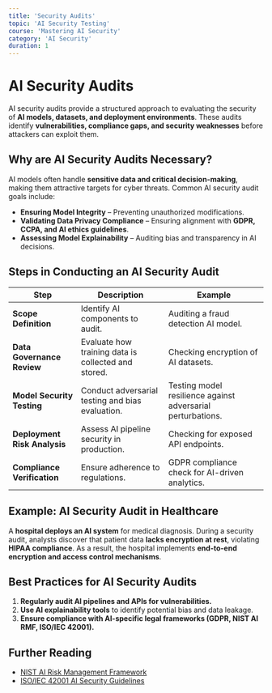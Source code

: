```yaml
---
title: 'Security Audits'
topic: 'AI Security Testing'
course: 'Mastering AI Security'
category: 'AI Security'
duration: 1
---
```


# AI Security Audits

AI security audits provide a structured approach to evaluating the security of **AI models, datasets, and deployment environments**. These audits identify **vulnerabilities, compliance gaps, and security weaknesses** before attackers can exploit them.

## **Why are AI Security Audits Necessary?**

AI models often handle **sensitive data and critical decision-making**, making them attractive targets for cyber threats. Common AI security audit goals include:

- **Ensuring Model Integrity** – Preventing unauthorized modifications.
- **Validating Data Privacy Compliance** – Ensuring alignment with **GDPR, CCPA, and AI ethics guidelines**.
- **Assessing Model Explainability** – Auditing bias and transparency in AI decisions.

## **Steps in Conducting an AI Security Audit**

| Step | Description | Example |
|------|------------|---------|
| **Scope Definition** | Identify AI components to audit. | Auditing a fraud detection AI model. |
| **Data Governance Review** | Evaluate how training data is collected and stored. | Checking encryption of AI datasets. |
| **Model Security Testing** | Conduct adversarial testing and bias evaluation. | Testing model resilience against adversarial perturbations. |
| **Deployment Risk Analysis** | Assess AI pipeline security in production. | Checking for exposed API endpoints. |
| **Compliance Verification** | Ensure adherence to regulations. | GDPR compliance check for AI-driven analytics. |

## **Example: AI Security Audit in Healthcare**

A **hospital deploys an AI system** for medical diagnosis. During a security audit, analysts discover that patient data **lacks encryption at rest**, violating **HIPAA compliance**. As a result, the hospital implements **end-to-end encryption and access control mechanisms**.

## **Best Practices for AI Security Audits**

1. **Regularly audit AI pipelines and APIs for vulnerabilities.**  
2. **Use AI explainability tools** to identify potential bias and data leakage.  
3. **Ensure compliance with AI-specific legal frameworks (GDPR, NIST AI RMF, ISO/IEC 42001).**  

## **Further Reading**

- [NIST AI Risk Management Framework](https://www.nist.gov/)  
- [ISO/IEC 42001 AI Security Guidelines](https://www.iso.org/)  
